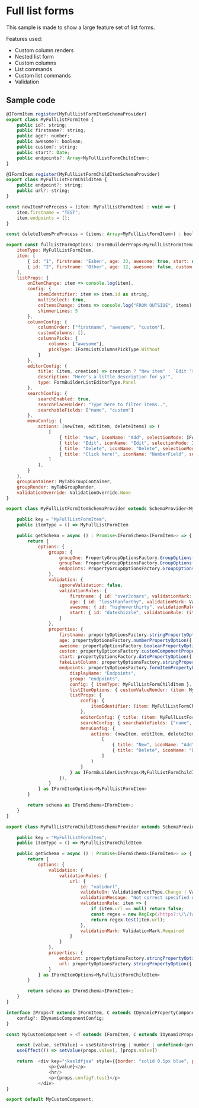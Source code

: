 <h1>Full list forms</h1>
<p>This sample is made to show a large feature set of list forms.</p>
<p>Features used:</p>
<ul>
    <li>Custom column renders</li>
    <li>Nested list form</li>
    <li>Custom columns</li>
    <li>List commands</li>
    <li>Custom list commands</li>
    <li>Validation</li>
</ul>  

<h2>Sample code</h2>  


```js
@IFormItem.register(MyFullListFormItemSchemaProvider)
export class MyFullListFormItem {
    public id?: string;
    public firstname?: string;
    public age?: number;
    public awesome?: boolean;
    public custom?: string;
    public start?: Date;
    public endpoints?: Array<MyFullListFormChildItem>;
}
```

```js
@IFormItem.register(MyFullListFormChildItemSchemaProvider)
export class MyFullListFormChildItem {
    public endpoint?: string;
    public url?: string;
}
```

```js
const newItemPreProcess = (item: MyFullListFormItem) : void => { 
    item.firstname = "TEST";
    item.endpoints = [];
}

const deleteItemsPreProcess = (items: Array<MyFullListFormItem>) : boolean => (items.findIndex(_ => _.firstname === "Esben") < 0);

export const fullListFormOptions: IFormBuilderProps<MyFullListFormItem> = {
    itemType: MyFullListFormItem,
    item: [
        { id: "1", firstname: 'Esben', age: 33, awesome: true, start: new Date(2022,1,1), custom: "Something custom" } as MyFullListFormItem,
        { id: "2", firstname: 'Other', age: 12, awesome: false, custom: "Come on!"  } as MyFullListFormItem
    ],
    listProps: {
        onItemChange: item => console.log(item),
        config: { 
            itemIdentifier: item => item.id as string,
            multiSelect: true, 
            onItemsChange: items => console.log("FROM OUTSIDE", items),
            shimmerLines: 5
        },
        columnConfig: {
            columnOrder: ["firstname", "awesome", "custom"],
            customColumns: [],
            columnsPicks: {
                columns: ["awesome"],
                pickType: IFormListColumnsPickType.Without
            }
        },
        editorConfig: {
            title: (item, creation) => creation ? "New item" : `Edit '${item?.firstname}'`,
            description: "Here's a little description for ya'",
            type: FormBuilderListEditorType.Panel
        },
        searchConfig: {
            searchEnabled: true,
            searchPlaceHolder: "Type here to filter items..",
            searchableFields: ["name", "custom"]
        },
        menuConfig: {
            actions: (newItem, editItem, deleteItems) => (
                [
                    { title: "New", iconName: "Add", selectionMode: IFormBuilderListMenuItemSelectionMode.None | IFormBuilderListMenuItemSelectionMode.Single | IFormBuilderListMenuItemSelectionMode.Multi, action: () => newItem(newItemPreProcess) },
                    { title: "Edit", iconName: "Edit", selectionMode: IFormBuilderListMenuItemSelectionMode.Single, action: () => editItem() },
                    { title: "Delete", iconName: "Delete", selectionMode: IFormBuilderListMenuItemSelectionMode.Single | IFormBuilderListMenuItemSelectionMode.Multi, action: () => deleteItems(deleteItemsPreProcess) },
                    { title: "Click here!", iconName: "NumberField", selectionMode: IFormBuilderListMenuItemSelectionMode.Multi, action: items => alert(items.length) }
                ]
            ),
        }
    },
    groupContainer: MyTabGroupContainer,
    groupRender: myTabGroupRender,
    validationOverride: ValidationOverride.None
}
```

```js
export class MyFullListFormItemSchemaProvider extends SchemaProvider<MyFullListFormItem> {

    public key = "MyFullListFormItem";
    public itemType = () => MyFullListFormItem

    public getSchema = async () : Promise<IFormSchema<IFormItem>> => {
        return {
            options: {
                groups: {
                    groupOne: PropertyGroupOptionsFactory.GroupOptions({ displayName: "Basic" }),
                    groupTwo: PropertyGroupOptionsFactory.GroupOptions({ displayName: "Misc", groupProps: { collapsed: true } }),
                    endpoints: PropertyGroupOptionsFactory.GroupOptions({ displayName: "Endpoints", groupProps: { collapsed: true } }),
                },
                validation: {
                    ignoreValidation: false,
                    validationRules: {
                        firstname: { id: "over3chars", validationMark: ValidationMark.Required, validationRule: (item: MyFullListFormItem) => item.firstname != undefined && item.firstname.length > 3, validationMessage: "Your name must be longer than 3 characters", validateOn: ValidationEventType.Blur | ValidationEventType.Manual },
                        age: { id: "lessthanforthy", validationMark: ValidationMark.Required, validationRule: (item: MyFullListFormItem) => (item.age ?? 0) < 40, validationMessage: "You must be less than 40 years old", validateOn: ValidationEventType.Blur | ValidationEventType.Manual },
                        awesome: { id: "highoverthirty", validationRule: (item: MyFullListFormItem) => !item.awesome || ((item.age ?? 0) > 30), validationMessage: "Only people over 30, can be awesome", validateOn: ValidationEventType.Change | ValidationEventType.Manual },
                        start: { id: "dateshizzle", validationRule: (item: MyFullListFormItem) => item.start != null && item.start >= new Date(2021, 9, 1), validateOn: ValidationEventType.Blur | ValidationEventType.Change | ValidationEventType.Manual, validationMessage: "Start should be after '2021-10-1'" }
                    }
                },
                properties: {
                    firstname: propertyOptionsFactory.stringPropertyOption({ displayName: "This name", group: "groupOne", config: { resizable: true }, description: "This is an explanation of what this property does..", listItemOptions: { isResizable: true, customValueRender: (item, onChange) => <>{<TextField value={item.firstname+""} onChange={(ev, val) => onChange({...item, ...{ firstname: val }})} />}</> } }),
                    age: propertyOptionsFactory.numberPropertyOption({ displayName: "This age", group: "groupTwo", hideLabel: true, config: { allowNegativeNumbers: true } }),
                    awesome: propertyOptionsFactory.booleanPropertyOption({ displayName: "Are you awesome?", group: "groupTwo", config: { asToggle: true, textIfTrue: "Oh yearh", textIfFalse: "Nonono" }}),
                    custom: propertyOptionsFactory.customComponentPropertyOption({ displayName: "This is rendered by a custom component", group: "groupOne", config: { component: MyCustomComponent, test: "This is a static variable" }}),
                    start: propertyOptionsFactory.datePropertyOption({ displayName: "Start", group: "groupOne", config: { displayFormat: (date?: Date) => date?.toDateString() ?? "", minDate: (item: MyFullListFormItem) => new Date() }, listItemOptions: { customValueRender: item => <>{item.start?.toDateString()}</> } }),
                    fakeListColumn: propertyOptionsFactory.stringPropertyOption({ displayName: "Fake list column", group: "groupOne", hide: () => true, listItemOptions: { customValueRender: item => <>{<div onClick={() => alert(item.age)} style={{ cursor: "pointer", backgroundColor: (item.age ?? 0) > 15 ? "green" : "red", height: "100%"}}></div> }</> }} ),
                    endpoints: propertyOptionsFactory.formItemPropertyOption({ 
                        displayName: "Endpoints", 
                        group: "endpoints",
                        config: { itemType: MyFullListFormChildItem },
                        listItemOptions: { customValueRender: (item: MyFullListFormItem) => <>{item.endpoints?.length ?? 0}</> } as any, // TODO: this 'as any' should'nt be needed? (ewi) (in 'MyFormItemSchemaProvider' it works!)
                        listProps: { 
                            config: {
                                itemIdentifier: (item: MyFullListFormChildItem) => item.endpoint as string,
                            },
                            editorConfig: { title: (item: MyFullListFormChildItem) => `Edit: ${item?.endpoint}`, type: FormBuilderListEditorType.Dialog },
                            searchConfig: { searchableFields: ["name", "url"], searchEnabled: true, searchPlaceHolder: "Filter endpoints.." },
                            menuConfig: {
                                actions: (newItem, editItem, deleteItems) => (
                                    [
                                        { title: "New", iconName: "Add", selectionMode: IFormBuilderListMenuItemSelectionMode.None | IFormBuilderListMenuItemSelectionMode.Single | IFormBuilderListMenuItemSelectionMode.Multi, action: () => newItem() },
                                        { title: "Delete", iconName: "Delete", selectionMode: IFormBuilderListMenuItemSelectionMode.Single, action: () => deleteItems() },
                                    ]
                                )
                            }
                        } as IFormBuilderListProps<MyFullListFormChildItem>,
                    }),
                } 
            } as IFormItemOptions<MyFullListFormItem>
        }

        return schema as IFormSchema<IFormItem>;
    }
}
```


```js
export class MyFullListFormChildItemSchemaProvider extends SchemaProvider<MyFullListFormChildItem> {

    public key = "MyFullListFormItem";
    public itemType = () => MyFullListFormChildItem

    public getSchema = async () : Promise<IFormSchema<IFormItem>> => {
        return {
            options: {
                validation: {
                    validationRules: {
                        url: {
                            id: "validurl",
                            validateOn: ValidationEventType.Change | ValidationEventType.Blur,
                            validationMessage: "Not correct specified url",
                            validationRule: item => {
                                if (item.url == null) return false;
                                const regex = new RegExp(/https?:\/\/(www\.)?[-a-zA-Z0-9@:%._+~#=]{1,256}\.[a-zA-Z0-9()]{1,6}\b([-a-zA-Z0-9()@:%_+.~#?&//=]*)?/gi);
                                return regex.test(item.url);
                            },
                            validationMark: ValidationMark.Required
                        }
                    }
                },
                properties: {
                    endpoint: propertyOptionsFactory.stringPropertyOption({ displayName: "Endpoint", config: { resizable: true }, description: "This is an explanation of what this property does..", listItemOptions: { isResizable: true } }),
                    url: propertyOptionsFactory.stringPropertyOption({ displayName: "Url", config: { resizable: true }, description: "This is an explanation of what this property does..", listItemOptions: { isResizable: true } })
                } 
            } as IFormItemOptions<MyFullListFormChildItem>
        }

        return schema as IFormSchema<IFormItem>;
    }
}
```

```js
interface IProps<T extends IFormItem, C extends IDynamicPropertyComponentConfig> extends IPropertyRenderProps<T, C, string | number | undefined> { 
	config?: IDynamicComponentConfig;
}

const MyCustomComponent = <T extends IFormItem, C extends IDynamicPropertyComponentConfig>(props: PropsWithChildren<IProps<T, C>>) : ReactElement | null => {

	const [value, setValue] = useState<string | number | undefined>(props.value);
	useEffect(() => setValue(props.value), [props.value])

    return  <div key="jkasldfjsa" style={{border: "solid 0.5px blue", padding: "20px 20px 20px 50px"}}>
				<p>{value}</p>
				<hr/>
				<p>{props.config?.test}</p>
			</div>
}

export default MyCustomComponent;
```